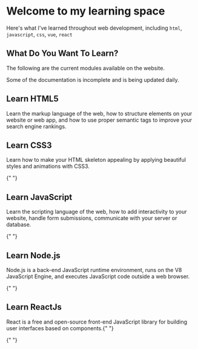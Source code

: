 
# Welcome to my learning space

Here's what I've learned throughout web development, including `html`, `javascript`, `css`, `vue`, `react`

## What Do You Want To Learn?

The following are the current modules available on the website.

<Callout type="warning">
  Some of the documentation is incomplete and is being updated daily.
</Callout>

<div className="grid grid-cols-1 md:grid-cols-2 gap-8 mt-8">
  <Link
    href="/documentation/CSS/interview"
    className="border border-[#222222] rounded-lg p-4 hover:opacity-75 hover:scale-105 transition-all duration-150"
  >
    <h2 className="font-bold mb-2 text-2xl">Learn HTML5</h2>
    <div className="opacity-75 text-sm" style={{ lineHeight: 1.8 }}>
      Learn the markup language of the web, how to structure elements on your
      website or web app, and how to use proper semantic tags to improve your
      search engine rankings.
    </div>
  </Link>
  <Link
  href="/web-development/css/css"
  className="border border-[#222222] rounded-lg p-4 hover:opacity-75 hover:scale-105 transition-all duration-150"
>
  <h2 className="font-bold mb-2 text-2xl">Learn CSS3</h2>
  <div className="opacity-75 text-sm" style={{ lineHeight: 1.8 }}>
    Learn how to make your HTML skeleton appealing by applying beautiful styles
    and animations with CSS3.
  </div>
</Link>

{" "}
<Link
  href="/web-development/javascript/javascript"
  className="border border-[#222222] rounded-lg p-4 hover:opacity-75 hover:scale-105 transition-all duration-150"
>
  <h2 className="font-bold mb-2 text-2xl">Learn JavaScript</h2>
  <div className="opacity-75 text-sm" style={{ lineHeight: 1.8 }}>
    Learn the scripting language of the web, how to add interactivity to your
    website, handle form submissions, communicate with your server or database.
  </div>
</Link>

{" "}
<Link
  href="/web-development/nodejs/nodejs"
  className="border border-[#222222] rounded-lg p-4 hover:opacity-75 hover:scale-105 transition-all duration-150"
>
  <h2 className="font-bold mb-2 text-2xl">Learn Node.js</h2>
  <div className="opacity-75 text-sm" style={{ lineHeight: 1.8 }}>
    Node.js is a back-end JavaScript runtime environment, runs on the V8
    JavaScript Engine, and executes JavaScript code outside a web browser.
  </div>
</Link>

{" "}
<Link
  href="/web-development/react/react"
  className="border border-[#222222] rounded-lg p-4 hover:opacity-75 hover:scale-105 transition-all duration-150"
>
  <h2 className="font-bold mb-2 text-2xl">Learn ReactJs</h2>
  <div className="opacity-75 text-sm" style={{ lineHeight: 1.8 }}>
    React is a free and open-source front-end JavaScript library for building
    user interfaces based on components.{" "}
  </div>
</Link>

{" "}
</div>
